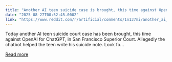 ```yaml
---
title: "Another AI teen suicide case is brought, this time against OpenAI for ChatGPT"
date: "2025-08-27T00:52:45.000Z"
link: "https://www.reddit.com/r/artificial/comments/1n137mi/another_ai_teen_suicide_case_is_brought_this_time/"
---
```


Today another AI teen suicide court case has been brought, this time against OpenAI for ChatGPT, in San Francisco Superior Court. Allegedly the chatbot helped the teen write his suicide note.
 Look fo...

[Read more](https://www.reddit.com/r/artificial/comments/1n137mi/another_ai_teen_suicide_case_is_brought_this_time/)

